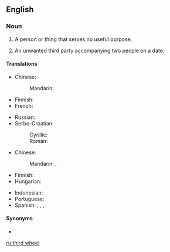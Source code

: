 ==English==

===Noun===
{{en-noun|head=[[third]] [[wheel]]}}

# {{lb|en|idiomatic}} A person or thing that serves no useful purpose.
# {{lb|en|idiomatic}} An unwanted third party accompanying two people on a date.

====Translations====
{{trans-top|person or thing that serves no useful purpose}}
* Chinese:
*: Mandarin: {{t+|cmn|累赘|sc=Hani}}
* Finnish: {{t+|fi|painolasti}}
* French: {{t|fr|troisième roue|f}}
{{trans-mid}}
* Russian: {{t|ru|третий лишний|sc=Cyrl}}
* Serbo-Croatian:
*: Cyrillic: {{t|sh|тринаесто прасе}}
*: Roman: {{t|sh|trinaesto prase}}
{{trans-bottom}}

{{trans-top|unwanted third party accompanying two people on a date}}
* Chinese:
*: Mandarin: {{t|cmn|電燈泡|sc=Hani}}, {{t+|cmn|电灯泡|tr=diàndēngpào|sc=Hani}}
* Finnish: {{t|fi|kolmas pyörä}}
* Hungarian: {{t+|hu|gyertyatartó}}
{{trans-mid}}
* Indonesian: {{t+|id|obat nyamuk}}
* Portuguese: {{t+|pt|vela|f}}
* Spanish: {{t|es|sujetavelas|m|f}} {{qualifier|Spain}}, {{t|es|mal tercio|m}} {{qualifier|Mexico}}, {{t+|es|sapo|m}} {{qualifier|Cuba}}, {{t+|es|violinista|m|f}} {{qualifier|Latin America}}
{{trans-bottom}}

====Synonyms====
* {{l|en|fifth wheel}}

[[ru:third wheel]]